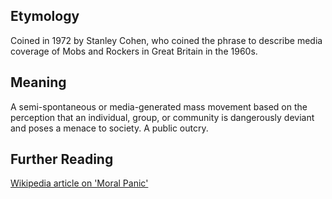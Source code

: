 == Etymology ==

Coined in 1972 by Stanley Cohen, who coined the phrase to describe media coverage of Mobs and Rockers in Great Britain in the 1960s.

== Meaning ==

A semi-spontaneous or media-generated mass movement based on the perception that an individual, group, or community is dangerously deviant and poses a menace to society.  A public outcry.

== Further Reading ==

[http://www.wikipedia.org/wiki/Moral_panic Wikipedia article on 'Moral Panic']